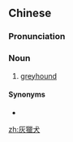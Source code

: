 ==Chinese==
{{zh-forms|s=灰猎犬|type=12}}

===Pronunciation===
{{zh-pron
|m=huīlièquǎn
|c=fui1 lip6 hyun2
|cat=n
}}

===Noun===
{{zh-noun}}

# [[greyhound]]

====Synonyms====
* {{zh-l|灰狗}}

{{zh-cat|Dogs}}

[[zh:灰獵犬]]